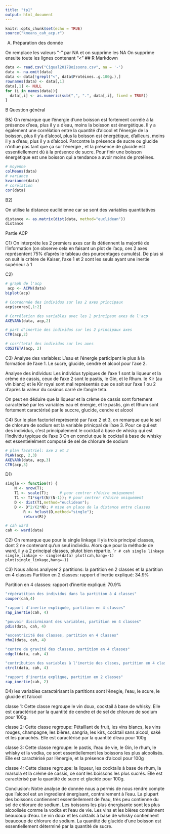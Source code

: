```yaml
---
title: "tp1"
output: html_document
---
```


```r
knitr::opts_chunk$set(echo = TRUE)
source("kmeans_cah_acp.r")
```


A) Préparation des donnée

On remplace les valeurs "-" par NA et on supprime les NA
On supprime ensuite toute les lignes contenant "<"
## R Markdown
```r
data <- read.csv("Ciqual2017Boissons.csv", na = '-')
data <- na.omit(data)
data <- data[!grepl("<", data$Protéines..g.100g.),]
rownames(data) <- data[,1] 
data[,1] <- NULL
for (i in names(data)){
  data[,i] <- as.numeric(sub(",", ".", data[,i], fixed = TRUE))
}
```

B Question général

B&)
On remarque que l'énergie d'une boisson est fortement corrélé à la présence d'eea,
plus il y a d'eau, moins la boisson est énergétique. Il y a également une corrélation entre
la quantité d'alcool et l'énergie de la boisson, plus il y'a d'alcool, plus la boisson
est énergétique, d'ailleurs, moins il y a d'eau, plus il y a d'alcool.
Parcontre la présence de sucre ou glucide n'influe pas tant que ça sur l'énergie
, et la présence de glucide est essentiellement dù à la présence de sucre. Pour finir une boisson 
énergétique est une boisson qui a tendance a avoir moins de protéines.

```r
# moyenne
colMeans(data)
# variance
kvariance(data)
# corélation
cor(data)
```

B2)

On utilise la distance euclidienne car se sont des variables quantitatives

```r
distance <- as.matrix(dist(data, method="euclidean"))
distance
```

Partie ACP

C1) On interpréte les 2 premiers axes car ils détiennent la majortié de l'information (on observe
cela en faisant un plot de l'acp, ces 2 axes représentent 75% d'après le tableau des pourcentages cumulés). De plus si on suit le critère de Kaiser, l'axe 1 et 2 sont les seuls ayant une 
inertie supérieur à 1

C2)
```r

# graph de l'acp
 acp <- ACPN(data)
biplot(acp)

# Coordonnée des individus sur les 2 axes principaux
acp$scores[,1:2]

# Corrélation des variables avec les 2 principaux axes de l'acp
AXEVARk(data, acp,2)

# part d'inertie des individus sur les 2 principaux axes
CTR(acp,2)

# cos²(teta) des individus sur les axes
COS2TETA(acp, 2)
```

C3)
Analyse des variables:
L'eau et l'énergie participent le plus à la formation de l'axe 1.
Le sucre, glucide, cendre et alcool pour l'axe 2.

Analyse des individus:
Les individus typiques de l'axe 1 sont la liqueur et la crème de cassis,
ceux de l'axe 2 sont le pastis, le Gin, et le Rhum.
le Kir (au vin blanc) et le Kir royal sont mal représentés que ce soit sur l'axe 1 ou 2 d'après la valeur du cosinus carré de l'angle teta.

On peut en déduire que la liqueur et la crème de cassis sont fortement caractérisé par les
variables eau et énergie, et le pastis, gin et Rhum sont fortement caractérisé par le succre,
glucide, cendre et alcool

C4)
Sur le plan factoriel représenté par l'axe 2 et 3, on remarque que le sel de chlorure
de sodium est la variable prinicpal de l'axe 3.
Pour ce qui est des individus, c'est principalement le cocktail à base de whisky
qui est l'individu typique de l'axe 3
On en conclut que le cocktail à base de whisky est essentielelment composé de sel de 
chlorure de sodium


```r
# plan facotriel: axe 2 et 3
PLAN(acp, 2,3)
AXEVARk(data, acp,3)
CTR(acp,3)
```

D1)
```r

single <- function(T) {
	N <- nrow(T);
	T1 <- scale(T);		# pour centrer r?duire uniquement
	T1 <- T1*sqrt(N/(N-1));	# pour centrer r?duire uniquement
	D <- dist(T1,method="euclidean");
	D <- D^2/(2*N); # mise en place de la distance entre classes
        R <- hclust(D,method="single");
        return(R)}

# cah ward
cah <- ward(data)
```

C2) 
On remarque que pour le single linkage il y'a trois principal classes, dont 2 ne contenant
qu'un seul individiu. Alors que pour la méthode de ward, il y a 2 principal classes, plutot
bien répartie.
````r
# cah single linkage
single_linkage <- single(data)
plot(cah,hang=-1)
plot(single_linkage,hang=-1)
```

C3) 
Nous allons analyser 2 partitions: la partition en 2 classes et la partition en 4 classes
Partition en 2 classes:
rapport d'inertie expliqué: 34.9%

Partition en 4 classes:
rapport d'inertie expliqué:  70.9%

```r
"répératition des individus dans la partition à 4 classes"
couper(cah,4)

"rapport d'inertie expliquée, partition en 4 classes"
rap_inertie(cah, 4)

"pouvoir discirminant des variables, partition en 4 classes"
pdis(data, cah, 4)

"excentricité des classes, partition en 4 classes"
rho2(data, cah, 4)

"centre de gravité des classes, partition en 4 classes"
cdgcl(data, cah, 4)

"contribution des variables à l'inertie des clsses, partition en 4 classes"
ctrcl(data, cah, 4)

"rapport d'inertie explique, partition en 2 classes"
rap_inertie(cah, 2)

```

D4)
les variables caractérisant la partitions sont l'énegie, l'eau, le scure, le glucide et l'alcool

classe 1: Cette classe regroupe le vin doux, cocktail à base de whisky. Elle est caractérisé par la quantité de cendre et de sel de chlorure de sodium pour 100g.

classe 2: Cette classe regroupe: Pétaillant de fruit, les vins blancs, les vins rouges,
champagne, les bières, sangria, les kirs, cocktail sans alcool, saké et les panachés.
Elle est caractérisé par la quantité d'eau pour 100g

classe 3: Cette classe regroupe: le pastis, l'eau de vie, le Gin, le rhum, le whisky et la vodka, ce sont essentiellement les boissons les plus alcoolisés. Elle est caractérisé par l'énergie, et la présence d'alcool pour 100g

classe 4: Cette classe regroupe: la liqueur, les cocktails à base de rhum, la marsola et la crème de cassis, ce sont les boissons les plus sucrés. Elle est caractérisé par la quantité de sucre et glucide pour 100g.


Conclusion:
Notre analyse de donnée nous a permis de nous rendre compte que l'alcool est un ingredient énergisant, contrairement à l'eau. La plupart des boissons contiennent essentiellement de l'eau, très peu contienne du sel de chlorure de sodium. Les boissons les plus énergisante sont les plus alcoolisés comme la vodka et l'eau de vie. Les vins et les bières conteinnent beaucoup d'eau.
Le vin doux et les coktails à base de whisky contiennent beaucoup de chlorure de sodium. La quantité de glucide d'une boisson est essentiellement déterminé par la quantité de sucre.
